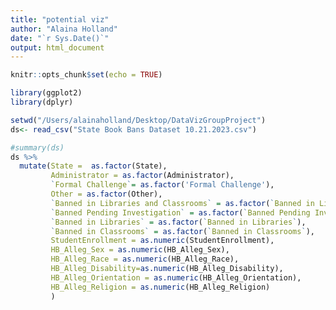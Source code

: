 ```yaml
---
title: "potential viz"
author: "Alaina Holland"
date: "`r Sys.Date()`"
output: html_document
---
```


```r
knitr::opts_chunk$set(echo = TRUE)
```
```r
library(ggplot2)
library(dplyr)
```
``` r
setwd("/Users/alainaholland/Desktop/DataVizGroupProject")
ds<- read_csv("State Book Bans Dataset 10.21.2023.csv")
```
```r
#summary(ds)
ds %>%
  mutate(State =  as.factor(State),
         Administrator = as.factor(Administrator),
         `Formal Challenge`= as.factor('Formal Challenge'),
         Other = as.factor(Other),
         `Banned in Libraries and Classrooms` = as.factor(`Banned in Libraries and Classrooms`),
         `Banned Pending Investigation` = as.factor(`Banned Pending Investigation`),
         `Banned in Libraries` = as.factor(`Banned in Libraries`),
         `Banned in Classrooms` = as.factor(`Banned in Classrooms`),
         StudentEnrollment = as.numeric(StudentEnrollment),
         HB_Alleg_Sex = as.numeric(HB_Alleg_Sex),
         HB_Alleg_Race = as.numeric(HB_Alleg_Race),
         HB_Alleg_Disability=as.numeric(HB_Alleg_Disability),
         HB_Alleg_Orientation = as.numeric(HB_Alleg_Orientation),
         HB_Alleg_Religion = as.numeric(HB_Alleg_Religion)
         )
```



